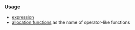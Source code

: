 {{cpp/keyword/title|{{tt|new}}}}
{{cpp/keyword/navbar}}

===Usage===
* [[cpp/language/new|{{tt|new}} expression]]
* [[cpp/memory/new/operator_new|allocation functions]] as the name of operator-like functions

{{langlinks|de|es|fr|it|ja|pt|ru|zh}}